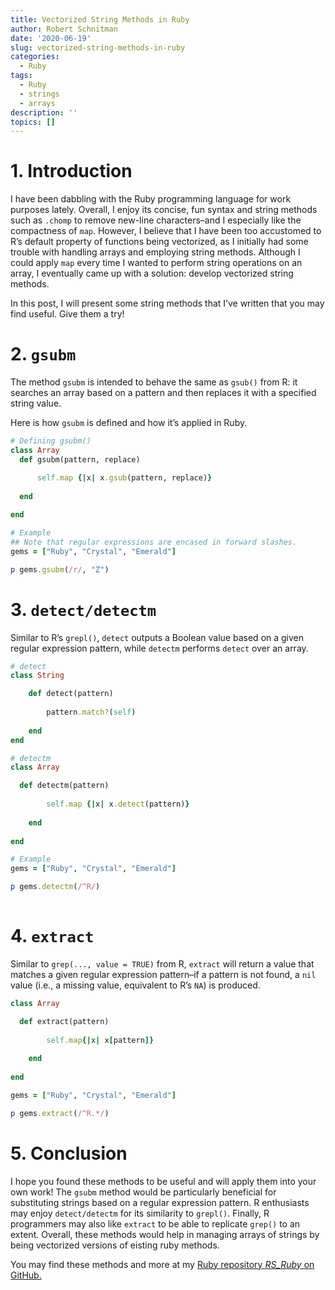 ```yaml
---
title: Vectorized String Methods in Ruby
author: Robert Schnitman
date: '2020-06-19'
slug: vectorized-string-methods-in-ruby
categories:
  - Ruby
tags:
  - Ruby
  - strings
  - arrays
description: ''
topics: []
---
```


# 1. Introduction

I have been dabbling with the Ruby programming language for work purposes lately. Overall, I enjoy its concise, fun syntax and string methods such as `.chomp` to remove new-line characters--and I especially like the compactness of `map`. However, I believe that I have been too accustomed to R's default property of functions being vectorized, as I initially had some trouble with handling arrays and employing string methods. Although I could apply `map` every time I wanted to perform string operations on an array, I eventually came up with a solution: develop vectorized string methods.

In this post, I will present some string methods that I've written that you may find useful. Give them a try!

# 2. `gsubm`

The method `gsubm` is intended to behave the same as `gsub()` from R: it searches an array based on a pattern and then replaces it with a specified string value.

Here is how `gsubm` is defined and how it's applied in Ruby.

```ruby
# Defining gsubm()
class Array
  def gsubm(pattern, replace)

	  self.map {|x| x.gsub(pattern, replace)}
	  
  end
  
end

# Example
## Note that regular expressions are encased in forward slashes. 
gems = ["Ruby", "Crystal", "Emerald"]

p gems.gsubm(/r/, "Z") 
```

# 3. `detect/detectm`

Similar to R's `grepl()`, `detect` outputs a Boolean value based on a given regular expression pattern, while `detectm` performs `detect` over an array.

```ruby
# detect
class String

	def detect(pattern)
	
		pattern.match?(self)
		
	end
end

# detectm
class Array

  def detectm(pattern)
	
		self.map {|x| x.detect(pattern)}
		
	end
	
end

# Example
gems = ["Ruby", "Crystal", "Emerald"]

p gems.detectm(/^R/)
	
```

# 4. `extract`

Similar to `grep(..., value = TRUE)` from R, `extract` will return a value that matches a given regular expression pattern--if a pattern is not found, a `nil` value (i.e., a missing value, equivalent to R's `NA`) is produced.

```ruby
class Array

  def extract(pattern)
	
		self.map{|x| x[pattern]}
	
	end
	
end

gems = ["Ruby", "Crystal", "Emerald"]

p gems.extract(/^R.*/)
```


# 5. Conclusion

I hope you found these methods to be useful and will apply them into your own work! The `gsubm` method would be particularly beneficial for substituting strings based on a regular expression pattern. R enthusiasts may enjoy `detect/detectm` for its similarity to `grepl()`. Finally, R programmers may also like `extract` to be able to replicate `grep()` to an extent. Overall, these methods would help in managing arrays of strings by being vectorized versions of eisting ruby methods.

You may find these methods and more at my [Ruby repository *RS_Ruby* on GitHub.](https://github.com/robertschnitman/rs_ruby)